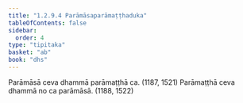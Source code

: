 ```yaml
---
title: "1.2.9.4 Parāmāsaparāmaṭṭhaduka"
tableOfContents: false
sidebar:
  order: 4
type: "tipitaka"
basket: "ab"
book: "dhs"
---
```



<DynamicBreadcrumb />

<Division number="75" book="dhs" bookNo="29" page="11">

<Paragraph number="181" book="dhs">
Parāmāsā ceva dhammā parāmaṭṭhā ca. (<Emphasis>1187, 1521</Emphasis>)
</Paragraph>

<Paragraph number="182" book="dhs">
Parāmaṭṭhā ceva dhammā no ca parāmāsā. (<Emphasis>1188, 1522</Emphasis>)
</Paragraph>
</Division>